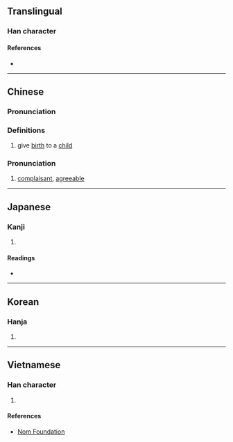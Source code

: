 {{character info/new}}
==Translingual==

===Han character===
{{Han char|rn=38|rad=女|as=07|sn=10|four=47416|canj=VNAU|ids=⿰女免}}

====References====
* {{Han ref|kx=0263.150|dkj=06337|dj=0530.020|hdz=21053.090|uh=5A29|ud=23081|bh=AE59|bd=44633}}

----

==Chinese==
{{zh-forms}}

===Pronunciation===
{{zh-pron
|m=miǎn
|c=min5,maan5
|h=pfs=
|md=
|mn=bián
|w=
|mc=
|oc=y
|cat=n
}}

===Definitions===
{{zh-hanzi}}

# give [[birth]] to a [[child]]

===Pronunciation===
{{zh-pron
|m=wǎn
|cat=a
}}

# [[complaisant]], [[agreeable]]

----

==Japanese==

===Kanji===
{{ja-kanji|grade=|rs=女07}}

# {{defn|lang=ja|sort=女07}}

====Readings====
* {{ja-readings|on=[[べん]] (ben), [[はん]] (han)|kun=[[うむ]] (umu)}}

----

==Korean==

===Hanja===
{{ko-hanja|hangeul=만}}

# {{defn|lang=ko|sort=女07}}

----

==Vietnamese==

===Han character===
{{vi-hantu|[[vãn]]|rs=女07}}

# {{defn|lang=vi|sort=女07}}

====References====
* [http://nomfoundation.org/common/nom_details.php?codepoint=5a29 Nom Foundation]